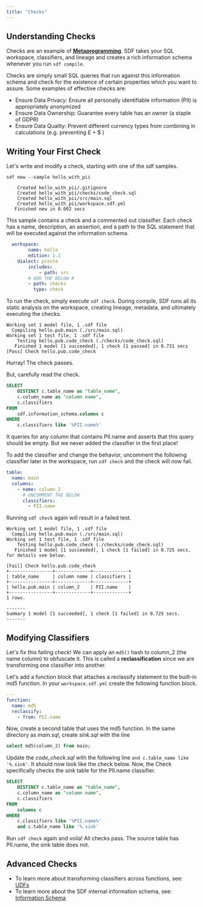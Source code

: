 ```yaml
---
title: "Checks"
---
```


## Understanding Checks
Checks are an example of [**Metaprogramming**](https://en.wikipedia.org/wiki/Metaprogramming). SDF takes your SQL workspace, classifiers, and lineage and creates a rich information schema whenever you run `sdf compile`.

Checks are simply small SQL queries that run against this information schema and check for the existence of certain properties which you want to assure. Some examples of effective checks are:

 - Ensure Data Privacy: Ensure all personally identifiable information (PII) is appropriately anonymized
 - Ensure Data Ownership: Guarantee every table has an owner (a staple of GDPR)
 - Ensure Data Quality: Prevent different currency types from combining in calculations (e.g. preventing £ + $ )

## Writing Your First Check
Let's write and modify a check, starting with one of the sdf samples.

```shell
sdf new --sample hello_with_pii
```
```shell
    Created hello_with_pii/.gitignore
    Created hello_with_pii/checks/code_check.sql
    Created hello_with_pii/src/main.sql
    Created hello_with_pii/workspace.sdf.yml
   Finished new in 0.002 secs

```
This sample contains a check and a commented out classifier. Each check has a name, description, an assertion, and a path to the SQL statement that will be executed against the information schema.

```yml
  workspace:
		name: hello
		edition: 1.1
    dialect: presto
		includes:
			- path: src
        # ADD THE BELOW #
        - path: checks
          type: check
```
To run the check, simply execute `sdf check`. During compile, SDF runs all its static analysis on the workspace, creating lineage, metadata, and ultimately executing the checks.

```shell
Working set 1 model file, 1 .sdf file
  Compiling hello.pub.main (./src/main.sql)
Working set 1 test file, 1 .sdf file
    Testing hello.pub.code_check (./checks/code_check.sql)
   Finished 1 model [1 succeeded], 1 check [1 passed] in 0.731 secs
[Pass] Check hello.pub.code_check

```

Hurray! The check passes.

But, carefully read the check. 

```sql
SELECT
    DISTINCT c.table_name as "table_name",
    c.column_name as "column name",
    c.classifiers
FROM
    sdf.information_schema.columns c
WHERE
    c.classifiers like '%PII.name%'
```

It queries for any column that contains PII.name and asserts that this query should be empty. But we never added the classifier in the first place!

To add the classifier and change the behavior, uncomment the following classifier later in the workspace, run `sdf check` and the check will now fail.
```yml
table:
  name: main
  columns:
    - name: column_2
      # UNCOMMENT THE BELOW
      classifiers:
        - PII.name
```
Running `sdf check` again will result in a failed test. 

```shell
Working set 1 model file, 1 .sdf file
  Compiling hello.pub.main (./src/main.sql)
Working set 1 test file, 1 .sdf file
    Testing hello.pub.code_check (./checks/code_check.sql)
   Finished 1 model [1 succeeded], 1 check [1 failed] in 0.725 secs, for details see below.

[Fail] Check hello.pub.code_check
+----------------+-------------+-------------+
| table_name     | column name | classifiers |
+----------------+-------------+-------------+
| hello.pub.main | column_2    | PII.name    |
+----------------+-------------+-------------+
1 rows.

-------
Summary 1 model [1 succeeded], 1 check [1 failed] in 0.725 secs.
-------

```

## Modifying Classifiers
Let's fix this failing check! We can apply an `md5()` hash to column_2 (the name column) to obfuscate it. This is called a **reclassification** since we are transforming one classifier into another.

Let's add a function block that attaches a reclassify statement to the built-in md5 function. In your `workspace.sdf.yml` create the following function block.

```yml
---
function:
  name: md5
  reclassify:
    - from: PII.name
```
Now, create a second table that uses the md5 function. 
In the same directory as *main.sql*, create *sink.sql* with the line
```sql
select md5(column_2) from main;
```
Update the *code_check.sql* with the following line `and c.table_name like '%.sink'`. It should now look like the check below.
Now, the Check specifically checks the *sink* table for the PII.name classifier.

```sql
SELECT
    DISTINCT c.table_name as "table_name",
    c.column_name as "column name",
    c.classifiers
FROM
    columns c
WHERE
    c.classifiers like '%PII.name%'
    and c.table_name like '%.sink'
```

Run `sdf check` again and voila! All checks pass. The source table has PII.name, the sink table does not. 

## Advanced Checks

 - To learn more about transforming classifiers across functions, see: [UDFs](/guide/udf)
 - To learn more about the SDF internal information schema, see: [Information Schema](/reference/sdf-information-schema)
